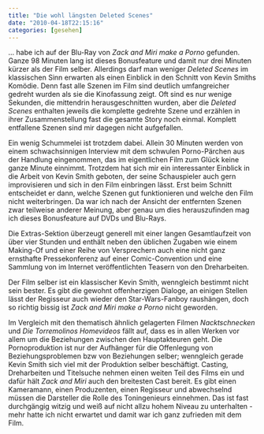 ```yaml
---
title: "Die wohl längsten Deleted Scenes"
date: "2010-04-18T22:15:16"
categories: [gesehen]
---
```


... habe ich auf der Blu-Ray von *Zack and Miri make a Porno* gefunden. Ganze 98 Minuten lang ist dieses Bonusfeature und damit nur drei Minuten kürzer als der Film selber. Allerdings darf man weniger *Deleted Scenes* im klassischen Sinn erwarten als einen Einblick in den Schnitt von Kevin Smiths Komödie. Denn fast alle Szenen im Film sind deutlich umfangreicher gedreht wurden als sie die Kinofassung zeigt. Oft sind es nur wenige Sekunden, die mittendrin herausgeschnitten wurden, aber die *Deleted Scenes* enthalten jeweils die komplette gedrehte Szene und erzählen in ihrer Zusammenstellung fast die gesamte Story noch einmal. Komplett entfallene Szenen sind mir dagegen nicht aufgefallen.

Ein wenig Schummelei ist trotzdem dabei. Allein 30 Minuten werden von einem schwachsinnigen Interview mit dem schwulen Porno-Pärchen aus der Handlung eingenommen, das im eigentlichen Film zum Glück keine ganze Minute einnimmt. Trotzdem hat sich mir ein interessanter Einblick in die Arbeit von Kevin Smith geboten, der seine Schauspieler auch gern improvisieren und sich in den Film einbringen lässt. Erst beim Schnitt entscheidet er dann, welche Szenen gut funktionieren und welche den Film nicht weiterbringen. Da war ich nach der Ansicht der entfernten Szenen zwar teilweise anderer Meinung, aber genau um dies herauszufinden mag ich dieses Bonusfeature auf DVDs und Blu-Rays.

Die Extras-Sektion überzeugt generell mit einer langen Gesamtlaufzeit von über vier Stunden und enthält neben den üblichen Zugaben wie einem Making-Of und einer Reihe von Versprechern auch eine nicht ganz ernsthafte Pressekonferenz auf einer Comic-Convention und eine Sammlung von im Internet veröffentlichten Teasern von den Dreharbeiten.

Der Film selber ist ein klassischer Kevin Smith, wenngleich bestimmt nicht sein bester. Es gibt die gewohnt offenherzigen Dialoge, an einigen Stellen lässt der Regisseur auch wieder den Star-Wars-Fanboy raushängen, doch so richtig bissig ist *Zack and Miri make a Porno* nicht geworden.

Im Vergleich mit den thematisch ähnlich gelagerten Filmen *Nacktschnecken* und *Die Torremolinos Homevideos* fällt auf, dass es in allen Werken vor allem um die Beziehungen zwischen den Hauptakteuren geht. Die Pornoproduktion ist nur der Aufhänger für die Offenlegung von Beziehungsproblemen bzw von Beziehungen selber; wenngleich gerade Kevin Smith sich viel mit der Produktion selber beschäftigt. Casting, Dreharbeiten und Titelsuche nehmen einen weiten Teil des Films ein und dafür hält *Zack and Miri* auch den breitesten Cast bereit. Es gibt einen Kameramann, einen Produzenten, einen Regisseur und abwechselnd müssen die Darsteller die Rolle des Toningenieurs einnehmen. Das ist fast durchgängig witzig und weiß auf nicht allzu hohem Niveau zu unterhalten - mehr hatte ich nicht erwartet und damit war ich ganz zufrieden mit dem Film.
